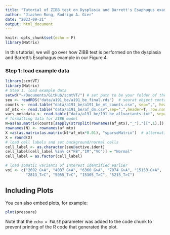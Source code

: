 ```yaml
---
title: "Tutorial of ZIBB test on Dysplasia and Barrett's Esaphugus example"
author: "Jiazhen Rong, Rodrigo A. Gier"
date: "2023-09-21"
output: html_document
---
```


```r
knitr::opts_chunk$set(echo = F)
library(Matrix)
```

In this tutorial, we will go over how ZIBB test is performed on the dysplasia and Barrett's Esophagus example in our Figure 4.

### Step 1: load example data
```r
library(scmtVT)
library(Matrix)
# Step 1. load example data
setwd("~/Documents/GitHub/scmtVT/") # set path to be your folder of the package downloaded in the system
seu <- readRDS("data/a191_be/a191_be_final.rds")  # seurat object containing scRNA-Seq result and cluster annotations
counts <- read.table("data/a191_be/a191_be_mt_counts.csv", sep=",", header=T, row.names = 1) # total varaint count matrix
af_mtx <- read.table("data/a191_be/af_dm.csv",sep=",",header=T, row.names = 1) # alternate allele variant count matrix
vars_metadata <- read.table("data/a191_be/191_be_allvariants.txt", sep="\t", header=T, row.names = 1) # metadata of the variants
# formatting data for ZIBB model 
N=as(as.matrix(counts[sapply(strsplit(rownames(af_mtx),"_"),"[[",1),]), "sparseMatrix") # total count coverage, variant x cell
rownames(N) <- rownames(af_mtx)
X =as(as.matrix(as.matrix(N)*af_mtx*0.01), "sparseMatrix")  # alternative allele count coverage, variant x cell
X = round(X)
# load cell labels and set background/normal cells
cell_label <- as.character(seu@active.ident)
cell_label[cell_label %in% c("FB","IM","VC")] = "Normal"
cell_label = as.factor(cell_label)

# load somatic variants of interest identified earlier
voi <- c("2692_G>A", "4037_G>A", "6360_G>A", "7074_G>A", "15153_G>A",
         "2813_T>C", "5055_T>C", "15305_T>C", "5215_T>C")


```

## Including Plots

You can also embed plots, for example:

```r
plot(pressure)
```

Note that the `echo = FALSE` parameter was added to the code chunk to prevent printing of the R code that generated the plot.
